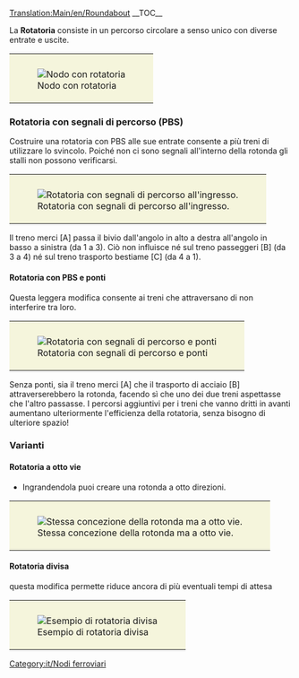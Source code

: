 [[Translation:Main/en/Roundabout]]{{it/Nodi ferroviari}}
__TOC__

La ''' Rotatoria''' consiste in un percorso circolare a senso unico con diverse entrate e uscite.
{{Template:Requisiti nodo/It|Economico|1|0|0|1.5|0||0|0|1|1|||I treni guasti possono influenzare da due linee fino all'intero nodo.|
* Può gestire fino a due treni alla volta.
* Ingrandendola puoi creare una rotonda a otto direzioni
* Causerà ingorghi.
* Area: 6 x 6
}}
{|style="border: 0px; margin: auto;"
|style="padding: 10px 10px 5px; 10px; background-color: #F5F5DC;"|[[File:en/Roundabout.png|center|frame|Nodo con rotatoria]]
|}
=== Rotatoria con segnali di percorso (PBS) ===
Costruire una rotatoria con PBS alle sue entrate consente a più treni di utilizzare lo svincolo. Poiché non ci sono segnali all'interno della rotonda gli stalli non possono verificarsi.

{{Template:Requisiti nodo/It|Economico|1|0|0|1.5|0||0|0|0|1|3||I treni di guasti possono bloccare da un binario a gran parte del nodo.|
* Basso costo, basso ingombro e una relativa alta efficienza.}}

{|style="border: 0px; margin: auto;"
|style="padding: 10px 10px 5px; 10px; background-color: #F5F5DC;"|[[File:en/Roundabout pathsignals.png|center|frame|Rotatoria con segnali di percorso all'ingresso.]]
|}
Il treno merci [A] passa il bivio dall'angolo in alto a destra all'angolo in basso a sinistra (da 1 a 3). Ciò non influisce né sul treno passeggeri [B] (da 3 a 4) né sul treno trasporto bestiame [C] (da 4 a 1).

====Rotatoria con PBS e ponti====
Questa leggera modifica consente ai treni che attraversano di non interferire tra loro.

{{Template:Requisiti nodo/It|Economico|1|0|1|1.5|0||0|0|0|1|3||I treni di guasti possono bloccare da un binario a gran parte del nodo.|}}

{|style="border: 0px; margin: auto;"
|style="padding: 10px 10px 5px; 10px; background-color: #F5F5DC;"|[[File:en/Roundabout pathsignals bridges.png|center|frame|Rotatoria con segnali di percorso e ponti]]
|}
Senza ponti, sia il treno merci [A] che il trasporto di acciaio [B] attraverserebbero la rotonda, facendo sì che uno dei due treni aspettasse che l'altro passasse. I percorsi aggiuntivi per i treni che vanno dritti in avanti aumentano ulteriormente l'efficienza della rotatoria, senza bisogno di ulteriore spazio!

===Varianti===
==== Rotatoria a otto vie ====
* Ingrandendola puoi creare una rotonda a otto direzioni.
{|style="border: 0px; margin: auto;"
|style="padding: 10px 10px 5px; 10px; background-color: #F5F5DC;"|[[File:en/Basic Roundabout 8-way.png|center|frame|Stessa concezione della rotonda ma a otto vie.]]
|}
==== Rotatoria divisa ====
questa modifica permette riduce ancora di più eventuali tempi di attesa
{{Template:Requisiti nodo/It|Economico|1|0|0|3.5|0||0|0|1|1|||I treni di guasti bloccano gran parte del nodo.|
* Può gestire fino a otto treni alla volta
* Bassa possibilità di causare ingorghi se ci sono meno di 8 treni.
* Area: 33 x 33
}}

{|style="border: 0px; margin: auto;"
|style="padding: 10px 10px 5px; 10px; background-color: #F5F5DC;"|[[File:en/Split Roundabout.png|center|frame|Esempio di rotatoria divisa]]
|}


[[Category:it/Nodi ferroviari]]